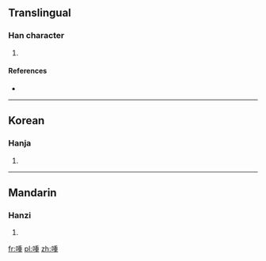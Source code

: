 ==Translingual==

===Han character===
{{Han char|rn=30|rad=口|as=09|sn=12|four=|canj=口竹十土 (RHJG)}}

# {{defn|Han|sort=口09}}

====References====
* {{Han ref|kx=0199.160|dkj=03964|dj=0421.070|hdz=10656.110|uh=55A0|ud=21920}}

----

==Korean==

===Hanja===
{{ko-hanja|hangeul=종|rv=jong|mr=chong}}

# {{defn|lang=ko|sort=口09}}

----

==Mandarin==

===Hanzi===
{{cmn-hanzi|pin=[[zhǒng]] ([[zhong3]])|wg=chung<sup>3</sup>}}

# {{defn|lang=cmn|sort=口09}}

[[fr:喠]]
[[pl:喠]]
[[zh:喠]]